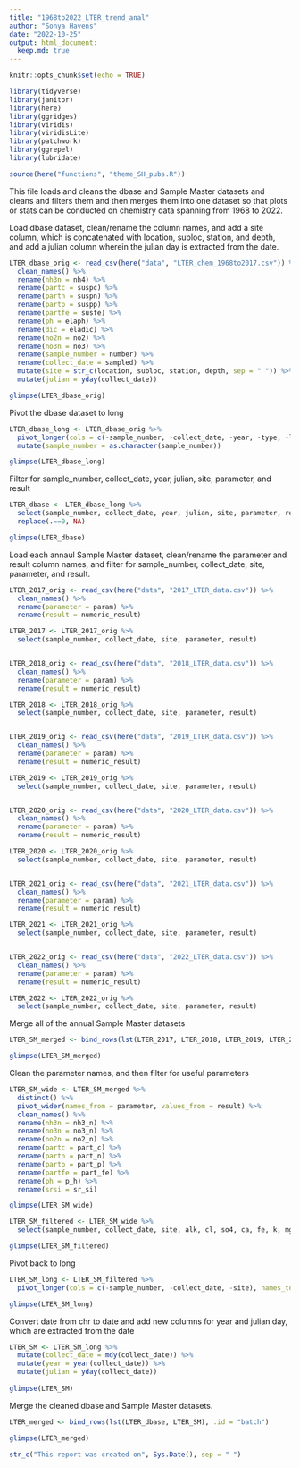 ---
title: "1968to2022_LTER_trend_anal"
author: "Sonya Havens"
date: "2022-10-25"
output: html_document:
  keep.md: true
---

```{r setup, include=FALSE}
knitr::opts_chunk$set(echo = TRUE)
```

```{r load_packages, include = FALSE}
library(tidyverse)
library(janitor)
library(here)
library(ggridges)
library(viridis)
library(viridisLite)
library(patchwork)
library(ggrepel)
library(lubridate)
```

```{r source_themes, include = FALSE}
source(here("functions", "theme_SH_pubs.R"))
```

This file loads and cleans the dbase and Sample Master datasets and cleans and filters them and then merges them into one dataset so that plots or stats can be conducted on chemistry data spanning from 1968 to 2022. 

Load dbase dataset, clean/rename the column names, and add a site column, which is concatenated with location, subloc, station, and depth, and add a julian column wherein the julian day is extracted from the date.
```{r load_dbase_data}
LTER_dbase_orig <- read_csv(here("data", "LTER_chem_1968to2017.csv")) %>% 
  clean_names() %>% 
  rename(nh3n = nh4) %>% 
  rename(partc = suspc) %>% 
  rename(partn = suspn) %>% 
  rename(partp = suspp) %>% 
  rename(partfe = susfe) %>% 
  rename(ph = elaph) %>% 
  rename(dic = eladic) %>% 
  rename(no2n = no2) %>% 
  rename(no3n = no3) %>% 
  rename(sample_number = number) %>% 
  rename(collect_date = sampled) %>% 
  mutate(site = str_c(location, subloc, station, depth, sep = " ")) %>% 
  mutate(julian = yday(collect_date))

glimpse(LTER_dbase_orig)
```

Pivot the dbase dataset to long
```{r}
LTER_dbase_long <- LTER_dbase_orig %>% 
  pivot_longer(cols = c(-sample_number, -collect_date, -year, -type, -location, -subloc, -station, -depth, -site, -julian), names_to = "parameter", values_to = "result") %>% 
  mutate(sample_number = as.character(sample_number))

glimpse(LTER_dbase_long)
```

Filter for sample_number, collect_date, year, julian, site, parameter, and result
```{r filtered_dbase_dataframe}

LTER_dbase <- LTER_dbase_long %>% 
  select(sample_number, collect_date, year, julian, site, parameter, result) %>% 
  replace(.==0, NA)

glimpse(LTER_dbase)
```

Load each annaul Sample Master dataset, clean/rename the parameter and result column names, and filter for sample_number, collect_date, site, parameter, and result. 
```{r load_SM_data}

LTER_2017_orig <- read_csv(here("data", "2017_LTER_data.csv")) %>% 
  clean_names() %>% 
  rename(parameter = param) %>% 
  rename(result = numeric_result)

LTER_2017 <- LTER_2017_orig %>% 
  select(sample_number, collect_date, site, parameter, result)


LTER_2018_orig <- read_csv(here("data", "2018_LTER_data.csv")) %>% 
  clean_names() %>% 
  rename(parameter = param) %>% 
  rename(result = numeric_result)

LTER_2018 <- LTER_2018_orig %>% 
  select(sample_number, collect_date, site, parameter, result)


LTER_2019_orig <- read_csv(here("data", "2019_LTER_data.csv")) %>% 
  clean_names() %>% 
  rename(parameter = param) %>% 
  rename(result = numeric_result)

LTER_2019 <- LTER_2019_orig %>% 
  select(sample_number, collect_date, site, parameter, result)


LTER_2020_orig <- read_csv(here("data", "2020_LTER_data.csv")) %>% 
  clean_names() %>% 
  rename(parameter = param) %>% 
  rename(result = numeric_result)

LTER_2020 <- LTER_2020_orig %>% 
  select(sample_number, collect_date, site, parameter, result)


LTER_2021_orig <- read_csv(here("data", "2021_LTER_data.csv")) %>% 
  clean_names() %>% 
  rename(parameter = param) %>% 
  rename(result = numeric_result)

LTER_2021 <- LTER_2021_orig %>% 
  select(sample_number, collect_date, site, parameter, result)


LTER_2022_orig <- read_csv(here("data", "2022_LTER_data.csv")) %>% 
  clean_names() %>% 
  rename(parameter = param) %>% 
  rename(result = numeric_result)

LTER_2022 <- LTER_2022_orig %>% 
  select(sample_number, collect_date, site, parameter, result)
```


Merge all of the annual Sample Master datasets
```{r merge_SM_datasets}

LTER_SM_merged <- bind_rows(lst(LTER_2017, LTER_2018, LTER_2019, LTER_2020, LTER_2021, LTER_2022), .id = "batch")

glimpse(LTER_SM_merged)

```

Clean the parameter names, and then filter for useful parameters
```{r clean_SM_param_names}

LTER_SM_wide <- LTER_SM_merged %>% 
  distinct() %>% 
  pivot_wider(names_from = parameter, values_from = result) %>% 
  clean_names() %>% 
  rename(nh3n = nh3_n) %>% 
  rename(no3n = no3_n) %>% 
  rename(no2n = no2_n) %>% 
  rename(partc = part_c) %>% 
  rename(partn = part_n) %>% 
  rename(partp = part_p) %>% 
  rename(partfe = part_fe) %>% 
  rename(ph = p_h) %>% 
  rename(srsi = sr_si)

glimpse(LTER_SM_wide)

LTER_SM_filtered <- LTER_SM_wide %>% 
  select(sample_number, collect_date, site, alk, cl, so4, ca, fe, k, mg, mn, na, chla, dic, doc, nh3n, no2n, partc, partn, partp, partfe, ph, srsi, tdn, tdp, cond, o2, a254, e2_e3, e2_e4, s275_295, s350_400, sr, suva, air_temperature, black_ice, integrated_epi_to_1_percent_surface_par, secchi_depth, snow_depth, thermal_epi_depth, thermocline_depth, white_ice_layer)

glimpse(LTER_SM_filtered)

```


Pivot back to long

```{r}

LTER_SM_long <- LTER_SM_filtered %>% 
  pivot_longer(cols = c(-sample_number, -collect_date, -site), names_to = "parameter", values_to = "result")

glimpse(LTER_SM_long)
```

Convert date from chr to date and add new columns for year and julian day, which are extracted from the date
```{r}
  
LTER_SM <- LTER_SM_long %>% 
  mutate(collect_date = mdy(collect_date)) %>% 
  mutate(year = year(collect_date)) %>% 
  mutate(julian = yday(collect_date))
 
glimpse(LTER_SM)
```


Merge the cleaned dbase and Sample Master datasets. 
```{r merged_dbase_SM}

LTER_merged <- bind_rows(lst(LTER_dbase, LTER_SM), .id = "batch")

glimpse(LTER_merged)

```


```{r timestamp}
str_c("This report was created on", Sys.Date(), sep = " ")
```

